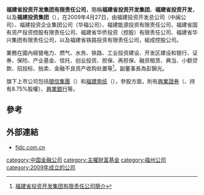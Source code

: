 '''福建省投资开发集团有限责任公司'''，簡稱'''福建省投资开发集团'''、'''福建省投资开发'''，以及'''福建投资集团'''（'''{{lang-en|Fujian Investment & Development Group Co.,Ltd.}}'''），在2009年4月27日，由福建投资开发总公司（中闽公司）、福建投资企业集团公司（华福公司）、福建能源投资有限责任公司、福建省国有资产投资控股有限责任公司、福建省华侨投资（控股）有限责任公司、福建省华兴集团有限责任公司，以及福建省铁路投资有限责任公司，組成控股公司。

業務在國內經營电力、燃气、水务、铁路、工业投资建设、开发区建设和银行、证券、保险、产业基金、信托、创业投资、担保、再担保、融资租赁、典当、小额贷款、招投标、拍卖、金融不良资产收购处置等<ref>[http://www.fidc.com.cn/about.asp?ctlgid=8 福建省投资开发集团有限责任公司簡介]</ref>。副董事長為彭錦光。

旗下上市公司包括[[閩信集團|閩信集團]]（{{hkex2|0222}}）和[[福建南纸|福建南纸]]（{{sse2|600163}}），參股方面，則有[[興業證券|興業證券]]（{{sse2|601377}}、持有8.75%股權）、[[興業銀行|興業銀行]]等。

==參考==
{{reflist}}

==外部連結==
*[http://www.fidc.com.cn/ fidc.com.cn]

[[category:中国金融公司|category:中国金融公司]]
[[category:主權財富基金|category:主權財富基金]]
[[category:福州公司|category:福州公司]]
[[category:2009年成立的公司|category:2009年成立的公司]]